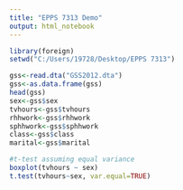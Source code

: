 ```yaml
---
title: "EPPS 7313 Demo"
output: html_notebook
---
```




```r
library(foreign)
setwd("C:/Users/19728/Desktop/EPPS 7313")

gss<-read.dta("GSS2012.dta")
gss<-as.data.frame(gss)
head(gss)
sex<-gss$sex
tvhours<-gss$tvhours
rhhwork<-gss$rhhwork
sphhwork<-gss$sphhwork
class<-gss$class
marital<-gss$marital

#t-test assuming equal variance
boxplot(tvhours ~ sex)
t.test(tvhours~sex, var.equal=TRUE)
```
